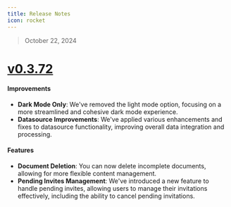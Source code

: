 ```yaml
---
title: Release Notes
icon: rocket
---
```

> October 22, 2024

# [v0.3.72](https://github.com/premAI-io/prem-saas/releases/tag/v0.3.72)



#### Improvements
- **Dark Mode Only**: We've removed the light mode option, focusing on a more streamlined and cohesive dark mode experience.
- **Datasource Improvements**: We've applied various enhancements and fixes to datasource functionality, improving overall data integration and processing.

#### Features
- **Document Deletion**: You can now delete incomplete documents, allowing for more flexible content management.
- **Pending Invites Management**: We've introduced a new feature to handle pending invites, allowing users to manage their invitations effectively, including the ability to cancel pending invitations.
